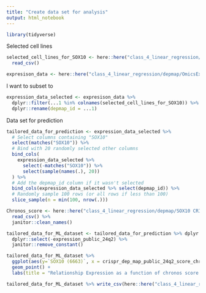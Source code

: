 ```yaml
---
title: "Create data set for analysis"
output: html_notebook
---
```


```r
library(tidyverse)
```


Selected cell lines

```r
selected_cell_lines_for_SOX10 <- here::here("class_4_linear_regression/depmap/selected_cell_lines_for_SOX10.csv") %>% 
  read_csv()
```


```r
expresison_data <- here::here("class_4_linear_regression/depmap/OmicsExpressionProteinCodingGenesTPMLogp1.csv") %>% read_csv()
```

I want to subset to 

```r
expression_data_selected <- expresison_data %>% 
  dplyr::filter(...1 %in% colnames(selected_cell_lines_for_SOX10)) %>% 
  dplyr::rename(depmap_id = ...1)
```

Data set for prediction 

```r
tailored_data_for_prediction <- expression_data_selected %>%
  # Select columns containing "SOX10"
  select(matches("SOX10")) %>%
  # Bind with 20 randomly selected other columns
  bind_cols(
    expression_data_selected %>% 
      select(-matches("SOX10")) %>% 
      select(sample(names(.), 20))
  ) %>%
  # Add the depmap_id column if it wasn't selected
  bind_cols(expression_data_selected %>% select(depmap_id)) %>%
  # Randomly sample 100 rows (or all rows if less than 100)
  slice_sample(n = min(100, nrow(.)))
```

```r
Chronos_score <- here::here("class_4_linear_regression/depmap/SOX10 CRISPR (DepMap Public 24Q2+Score Chronos).csv") %>% 
  read_csv() %>% 
  janitor::clean_names()
```
```r
tailored_data_for_ML_dataset <- tailored_data_for_prediction %>% dplyr::left_join(Chronos_score, by = "depmap_id") %>% 
  dplyr::select(-expression_public_24q2) %>% 
  janitor::remove_constant()
```


```r
tailored_data_for_ML_dataset %>% 
  ggplot(aes(y=`SOX10 (6663)`, x = crispr_dep_map_public_24q2_score_chronos))+
  geom_point() +
  labs(title = "Relationship Expression as a function of chronos score for SOX10")
```

```r
tailored_data_for_ML_dataset %>% write_csv(here::here("class_4_linear_regression/depmap/dependency_score_to_predict.csv"))
```

